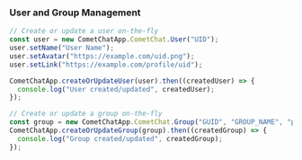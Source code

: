 ### User and Group Management

```js
// Create or update a user on-the-fly
const user = new CometChatApp.CometChat.User("UID");
user.setName("User Name");
user.setAvatar("https://example.com/uid.png");
user.setLink("https://example.com/profile/uid");

CometChatApp.createOrUpdateUser(user).then((createdUser) => {
  console.log("User created/updated", createdUser);
});

// Create or update a group on-the-fly
const group = new CometChatApp.CometChat.Group("GUID", "GROUP_NAME", "public");
CometChatApp.createOrUpdateGroup(group).then((createdGroup) => {
  console.log("Group created/updated", createdGroup);
});
```